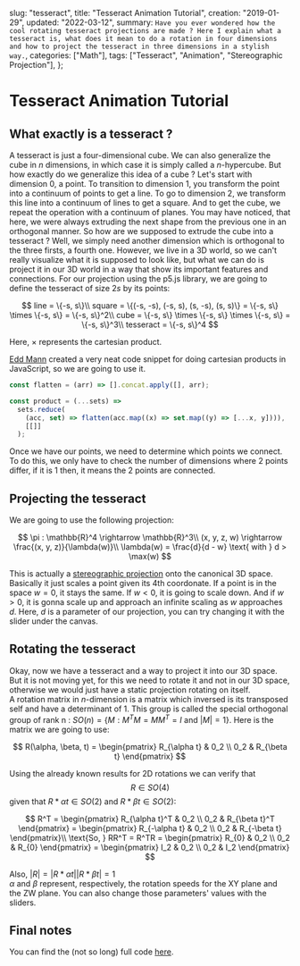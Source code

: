   slug: "tesseract",
  title: "Tesseract Animation Tutorial",
  creation: "2019-01-29",
  updated: "2022-03-12",
  summary: `Have you ever wondered how the cool rotating tesseract projections are made ?
  Here I explain what a tesseract is, what does it mean to do a rotation in four dimensions and
  how to project the tesseract in three dimensions in a stylish way.`,
  categories: ["Math"],
  tags: ["Tesseract", "Animation", "Stereographic Projection"],
};

# Tesseract Animation Tutorial

<Tesseract />

## What exactly is a tesseract ?

A tesseract is just a four-dimensional cube.
We can also generalize the cube in $n$ dimensions,
in which case it is simply called a $n$-hypercube.
But how exactly do we generalize this idea of a cube ?
Let's start with dimension $0$, a point.
To transition to dimension $1$, you transform the point into a continuum of points to get a line.
To go to dimension $2$, we transform this line into a continuum of lines to get a square.
And to get the cube, we repeat the operation with a continuum of planes.
You may have noticed, that here, we were always extruding the next shape from the previous one in an orthogonal manner.
So how are we supposed to extrude the cube into a tesseract ?
Well, we simply need another dimension which is orthogonal to the three firsts, a fourth one.
However, we live in a 3D world, so we can't really visualize what it is supposed to look like,
but what we can do is project it in our 3D world in a way that show its important features and connections.
For our projection using the p5.js library, we are going to define the tesseract of size $2s$ by its points:

$$
line = \{-s, s\}\\
square = \{(-s, -s), (-s, s), (s, -s), (s, s)\} = \{-s, s\} \times \{-s, s\} = \{-s, s\}^2\\
cube = \{-s, s\} \times \{-s, s\} \times \{-s, s\} = \{-s, s\}^3\\
tesseract = \{-s, s\}^4
$$

Here, $\times$ represents the cartesian product.

[Edd Mann][1] created a very neat code snippet for doing cartesian products in JavaScript, so we are going to use it.

```javascript
const flatten = (arr) => [].concat.apply([], arr);

const product = (...sets) =>
  sets.reduce(
    (acc, set) => flatten(acc.map((x) => set.map((y) => [...x, y]))),
    [[]]
  );
```

Once we have our points, we need to determine which points we connect.
To do this, we only have to check the number of dimensions where 2 points differ,
if it is 1 then, it means the 2 points are connected.

## Projecting the tesseract

We are going to use the following projection:

$$
\pi : \mathbb{R}^4 \rightarrow \mathbb{R}^3\\
(x, y, z, w) \rightarrow \frac{(x, y, z)}{\lambda(w)}\\
\lambda(w) = \frac{d}{d - w} \text{ with } d > \max(w)
$$

This is actually a [stereographic projection][2]
onto the canonical 3D space. Basically it just scales a point given its 4th coordonate.
If a point is in the space $w = 0$, it stays the same.
If $w < 0$, it is going to scale down.
And if $w > 0$, it is gonna scale up and approach an infinite scaling as $w$ approaches $d$.
Here, $d$ is a parameter of our projection, you can try changing it with the slider under the canvas.

## Rotating the tesseract

Okay, now we have a tesseract and a way to project it into our 3D space.
But it is not moving yet, for this we need to rotate it and not in our 3D space,
otherwise we would just have a static projection rotating on itself. <br/>
A rotation matrix in $n$-dimension is a matrix which inversed is its transposed self and have a determinant of 1.
This group is called the special orthogonal group of rank n : $SO(n) = \{M : M^TM = MM^T = I \text{ and } |M| = 1\}$.
Here is the matrix we are going to use:

$$
R(\alpha, \beta, t) =
\begin{pmatrix}
R_{\alpha t} & 0_2 \\
0_2 & R_{\beta t}
\end{pmatrix}
$$

Using the already known results for 2D rotations we can verify that $$ R \in SO(4) $$ given
that $R*{\alpha t} \in SO(2)$ and $R*{\beta t} \in SO(2)$:

$$
R^T =
\begin{pmatrix}
R_{\alpha t}^T & 0_2 \\
0_2 & R_{\beta t}^T
\end{pmatrix} =
\begin{pmatrix}
R_{-\alpha t} & 0_2 \\
0_2 & R_{-\beta t}
\end{pmatrix}\\
\text{So, } RR^T = R^TR =
\begin{pmatrix}
R_{0} & 0_2 \\
0_2 & R_{0}
\end{pmatrix} =
\begin{pmatrix}
I_2 & 0_2 \\
0_2 & I_2
\end{pmatrix}
$$

Also, $|R| = |R*{\alpha t}||R*{\beta t}| = 1$ <br/> $\alpha$ and $\beta$ represent,
respectively, the rotation speeds for the XY plane and the ZW plane.
You can also change those parameters' values with the sliders.

## Final notes

You can find the (not so long) full code [here][3].

[1]: https://eddmann.com/posts/cartesian-product-in-javascript/
[2]: https://en.wikipedia.org/wiki/Stereographic_projection
[3]: https://github.com/devspaceship/science-decoder/tree/master/components/tesseract
